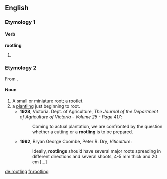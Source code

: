 ==English==

===Etymology 1===

====Verb====
'''rootling'''

# {{present participle of|rootle|lang=en}}

===Etymology 2===
From {{suffix|root|ling|lang=en}}.

====Noun====
{{en-noun}}

# A small or miniature root; a [[rootlet]]. 
# a [[plantling]] just beginning to root.
#*'''1928''', Victoria. Dept. of Agriculture, ''The Journal of the Department of Agriculture of Victoria - Volume 25 - Page 417'':
#*: Coming to actual plantation, we are confronted by the question whether a cutting or a '''rootling''' is to be prepared.
#*'''1992''', Bryan George Coombe, Peter R. Dry, ''Viticulture'':
#*: Ideally, '''rootlings''' should have several major roots spreading in different directions and several shoots, 4-5 mm thick and 20 cm [...] 

[[de:rootling]]
[[fr:rootling]]